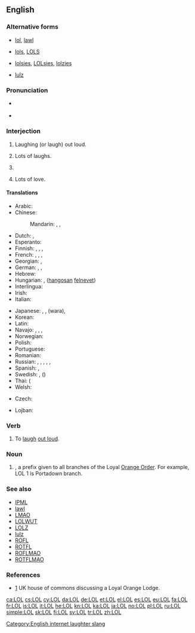 {{also|lol}}
==English==
{{wikipedia}}
{{wikipedia|Loyal Orange Lodge}}

===Alternative forms===
* {{qualifier|α-forms}} [[lol]], [[lawl]]
* {{qualifier|β-forms}} [[lols]], [[LOLS]]
* {{qualifier|γ-forms}} [[lolsies]], [[LOLsies]], [[lolzies]]
* {{qualifier|δ-forms}} [[lulz]]

===Pronunciation===
* {{a|UK}} {{IPA|/ɛl.əu.ɛl/|/lɔːl/|/lɒl/|lang=en}}
* {{a|US}} {{IPA|/ɛl.oʊ.ɛl/|/lɔl/|/lɑl/|/loʊl/|/lol/|lang=en}}

===Interjection===
{{en-interj}}

# {{context|Internet|Internet slang|text messaging|lang=en}} Laughing (or laugh) out loud.
# {{context|Internet|Internet slang|text messaging|lang=en}} Lots of laughs. {{qualifier|occasionally used}}
# {{context|Internet|Internet slang|text messaging|by dilution|lang=en}} {{n-g|Indicates [[light-hearted]]ness or that the thing just said was not intended as [[serious]].}}
# {{context|letter-writing|lang=en}} Lots of love. {{qualifier|now dated}}

====Translations====
{{trans-top|Expression of laughter}}
* Arabic: {{t|ar|لول|tr=lūl}}
* Chinese:
*: Mandarin: {{t|cmn|233}}, {{t|cmn|大聲笑|sc=Hani}}, {{t|cmn|大声笑|tr=dàshēngxiào|sc=Hani}}
* Dutch: {{t+|nl|lol}}, {{t|nl|LOL}}
* Esperanto: {{t|eo|mdr}}
* Finnish: {{t+|fi|lol}}, {{t|fi|naur}}, {{t+|fi|reps}},
* French: {{t+|fr|mdr}}, {{t+|fr|lol}}, {{t+|fr|ptdr}}, {{t|fr|cqcd}} {{qualifier|Canada}}
* Georgian: {{t|ka|ლოლ|sc=Geor}}, {{t|ka|lol|sc=Geor}}
* German: {{t|de|reps}}, {{t+|de|lol}}, {{qualifier|[[lachen]] [[heraus]] loud}} {{t|de|lal}}
* Hebrew: {{t+|he|לול|tr=lol}}
* Hungarian: {{t|hu|lol}}, {{t|hu|hfn}} ([[hangos|hangosan]] [[nevet|felnevet]])
* Interlingua: {{t|ia|lol}}
* Irish: {{t|ga|GOA}}
* Italian: {{t+|it|lol}}
{{trans-mid}}
* Japanese: {{t+|ja|w}}, {{t+|ja|www}}, {{t|ja|ワラ}} (wara), {{t+|ja|笑|tr=わらい, warai, しょう, shō, わら, wara, かっこ わらい, kakkowarai, かっこ しょう, kakkoshō, かっこ わら, kakkowara|alt=（笑）|sc=Jpan}}
* Korean: {{t|ko|ㅋㅋ|sc=Kore}}
* Latin: {{t|la|corrideō}}
* Navajo: {{t|nv|dloh}}, {{t|nv|ayóo íítsʼaʼgo anáshdloh}}, {{t|nv|AIA}}, {{t|nv|dagó anáshdlohgo shitłʼaaʼ nʼdiiltsʼid}}
* Norwegian: {{t|no|lol}}
* Polish: {{t+|pl|lol}}
* Portuguese: {{t|pt|rs}}
* Romanian: {{t|ro|lol}}
* Russian: {{t+|ru|лол|tr=lol|sc=Cyrl}}, {{t+|ru|ржать|tr=ržot|alt=ржёт|sc=Cyrl}} <!-- (he's/she's) laughing (neighing) -->, {{t|ru|Ы|tr=Y|sc=Cyrl}}, {{t|ru|ржунимагу|tr=ržunimagú|sc=Cyrl}} <!-- ржу не могу - (I'm) laughing (neighing) can't (stop) -->, {{t|ru|испацтула|tr=ispactúla|sc=Cyrl}} <!-- из-под стула - from under the chair -->, {{t|ru|пацталом|tr=pactalóm|sc=Cyrl}} <!-- под столом under the table --> {{qualifier|most expressions are in "padonki" style, deliberately distorted spellings}}
* Spanish: {{t+|es|lol}}, {{t+|es|reva}}
* Swedish: {{t+|sv|lol}}, {{t+|sv|asg}} ({{t+|sv|asgarva}})
* Thai: {{t+|th|555}} ({{t+|th|ห้า|alt=ห้าๆๆ|tr=hâa-hâa-hâa}}
* Welsh: {{t|cy|CAYU}}
{{trans-bottom}}
{{trans-top|denotes light-heartedness or non-seriousness of the just-said thing}}
* Czech: {{t|cs|lol}}
{{trans-mid}}
* Lojban: {{t|jbo|zo'o}}
{{trans-bottom}}

===Verb===
{{en-verb|LOLs|LOLing|LOLed|past2=LOLd|past3=LOL'd}}

# To [[laugh]] [[out loud]].

===Noun===
{{en-noun}}

# {{context|US|British commonwealth|Ireland|lang=en}} {{w|Loyal Orange Lodge}}, a prefix given to all branches of the Loyal [[Orange Order]]. For example, LOL 1 is Portadown branch.

===See also===
* [[IPML]]
* [[lawl]]
* [[LMAO]]
* [[LOLWUT]]
* [[LOLZ]]
* [[lulz]]
* [[ROFL]]
* [[ROTFL]]
* [[ROFLMAO]]
* [[ROTFLMAO]]

===References===
* [http://www.publications.parliament.uk/pa/cm200304/cmhansrd/vo041118/text/41118w21.htm] UK house of commons discussing a Loyal Orange Lodge.

[[Category:English internet laughter slang]]

[[ca:LOL]]
[[cs:LOL]]
[[cy:LOL]]
[[da:LOL]]
[[de:LOL]]
[[et:LOL]]
[[el:LOL]]
[[es:LOL]]
[[eu:LOL]]
[[fa:LOL]]
[[fr:LOL]]
[[is:LOL]]
[[it:LOL]]
[[he:LOL]]
[[kn:LOL]]
[[ka:LOL]]
[[ja:LOL]]
[[no:LOL]]
[[pl:LOL]]
[[ru:LOL]]
[[simple:LOL]]
[[sk:LOL]]
[[fi:LOL]]
[[sv:LOL]]
[[tr:LOL]]
[[zh:LOL]]